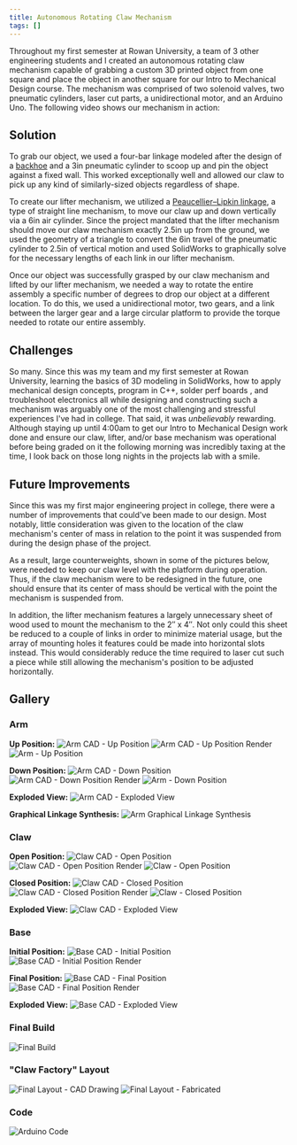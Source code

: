 ```yaml
---
title: Autonomous Rotating Claw Mechanism
tags: []
---
```


Throughout my first semester at Rowan University, a team of 3 other engineering students and I created an autonomous
rotating claw mechanism capable of grabbing a custom 3D printed object from one square and place the object in another square for our Intro to Mechanical Design course. The mechanism was comprised of two solenoid valves, two pneumatic cylinders, laser cut parts, a unidirectional motor, and an Arduino Uno. The following video shows our mechanism in action:

## Solution
To grab our object, we used a four-bar linkage modeled after the design of a [backhoe](https://web.archive.org/web/20220426234856/http://www-user.rhrk.uni-kl.de/~groll/bucket_kinematic3.png) and a 3in pneumatic cylinder to scoop up and pin the object against a fixed wall. This worked exceptionally well and allowed our claw to pick up any kind of similarly-sized objects regardless of shape.

To create our lifter mechanism, we utilized a [Peaucellier–Lipkin linkage](https://web.archive.org/web/20220426234856/https://en.wikipedia.org/wiki/Peaucellier%E2%80%93Lipkin_linkage), a type of straight line mechanism, to move our claw up and down vertically via a 6in air cylinder. Since the project mandated that the lifter mechanism should move our claw mechanism exactly 2.5in up from the ground, we used the geometry of a triangle to convert the 6in travel of the pneumatic cylinder to 2.5in of vertical motion and used SolidWorks to graphically solve for the necessary lengths of each link in our lifter mechanism.

Once our object was successfully grasped by our claw mechanism and lifted by our lifter mechanism, we needed a way to rotate the entire assembly a specific number of degrees to drop our object at a different location. To do this, we used a unidirectional motor, two gears, and a link between the larger gear and a large circular platform to provide the torque needed to rotate our entire assembly.

## Challenges
So many. Since this was my team and my first semester at Rowan University, learning the basics of 3D modeling in SolidWorks, how to apply mechanical design concepts, program in C++, solder perf boards , and troubleshoot electronics all while designing and constructing such a mechanism was arguably one of the most challenging and stressful experiences I've had in college. That said, it was _unbelievably_ rewarding. Although staying up until 4:00am to get our Intro to Mechanical Design work done and ensure our claw, lifter, and/or base mechanism was operational before being graded on it the following morning was incredibly taxing at the time, I look back on those long nights in the projects lab with a smile.

## Future Improvements
Since this was my first major engineering project in college, there were a number of improvements that could've been made to our design. Most notably, little consideration was given to the location of the claw mechanism's center of mass in relation to the point it was suspended from during the design phase of the project.

As a result, large counterweights, shown in some of the pictures below, were needed to keep our claw level with the
platform during operation. Thus, if the claw mechanism were to be redesigned in the future, one should ensure that its center of mass should be vertical with the point the mechanism is suspended from.

In addition, the lifter mechanism features a largely unnecessary sheet of wood used to mount the mechanism to the 2″ x 4″. Not only could this sheet be reduced to a couple of links in order to minimize material usage, but the array of mounting holes it features could be made into horizontal slots instead. This would considerably reduce the time required to laser cut such a piece while still allowing the mechanism's position to be adjusted horizontally.

## Gallery

### Arm

**Up Position:**
![Arm CAD - Up Position](autonomous-rotating-claw-mechanism-arm-cad-up-position.png)
![Arm CAD - Up Position Render](autonomous-rotating-claw-mechanism-arm-render-up-position.png)
![Arm - Up Position](autonomous-rotating-claw-mechanism-arm-up-position.png)

**Down Position:**
![Arm CAD - Down Position](autonomous-rotating-claw-mechanism-arm-cad-down-position.png)
![Arm CAD - Down Position Render](autonomous-rotating-claw-mechanism-arm-render-down-position.png)
![Arm - Down Position](autonomous-rotating-claw-mechanism-arm-down-position.png)

**Exploded View:**
![Arm CAD - Exploded View](autonomous-rotating-claw-mechanism-arm-cad-exploded-view.png)

**Graphical Linkage Synthesis:**
![Arm Graphical Linkage Synthesis](autonomous-rotating-claw-mechanism-arm-cad-graphical-linkage-synthesis.png)

### Claw
**Open Position:**
![Claw CAD - Open Position](autonomous-rotating-claw-mechanism-claw-cad-open.png)
![Claw CAD - Open Position Render](autonomous-rotating-claw-mechanism-claw-render-open.png)
![Claw - Open Position](autonomous-rotating-claw-mechanism-claw-open.png)

**Closed Position:**
![Claw CAD - Closed Position](autonomous-rotating-claw-mechanism-claw-cad-closed.png)
![Claw CAD - Closed Position Render](autonomous-rotating-claw-mechanism-claw-render-closed.png)
![Claw - Closed Position](autonomous-rotating-claw-mechanism-claw-closed.png)

**Exploded View:**
![Claw CAD - Exploded View](autonomous-rotating-claw-mechanism-claw-cad-exploded-view.png)

### Base
**Initial Position:**
![Base CAD - Initial Position](autonomous-rotating-claw-mechanism-base-cad-initial-position.png)
![Base CAD - Initial Position Render](autonomous-rotating-claw-mechanism-base-render-initial-position.png)

**Final Position:**
![Base CAD - Final Position](autonomous-rotating-claw-mechanism-base-cad-final-position.png)
![Base CAD - Final Position Render](autonomous-rotating-claw-mechanism-base-render-final-position.png)

**Exploded View:**
![Base CAD - Exploded View](autonomous-rotating-claw-mechanism-base-cad-exploded-view.png)

### Final Build
![Final Build](autonomous-rotating-claw-mechanism-final-build.png)

### "Claw Factory" Layout
![Final Layout - CAD Drawing](autonomous-rotating-claw-mechanism-base-layout-cad-drawing.png)
![Final Layout - Fabricated](autonomous-rotating-claw-mechanism-base-layout-fabricated.png)

### Code
![Arduino Code](autonomous-rotating-claw-mechanism-arduino-code.png)
